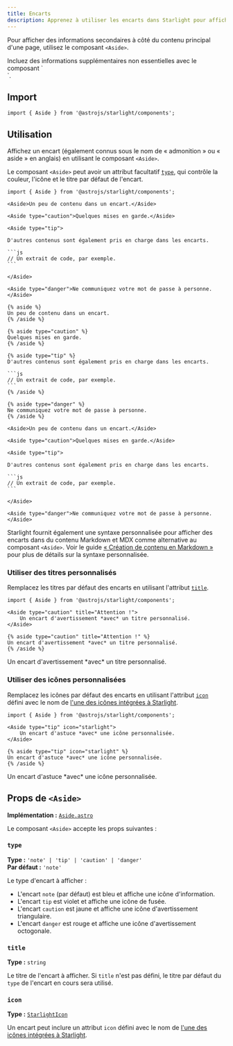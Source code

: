```yaml
---
title: Encarts
description: Apprenez à utiliser les encarts dans Starlight pour afficher des informations secondaires à côté du contenu principal d'une page.
---
```



Pour afficher des informations secondaires à côté du contenu principal d'une page, utilisez le composant `<Aside>`.


<Preview>

<Aside slot="preview">
Incluez des informations supplémentaires non essentielles avec le composant `<Aside>`.
</Aside>

</Preview>

## Import

```tsx
import { Aside } from '@astrojs/starlight/components';
```

## Utilisation

Affichez un encart (également connus sous le nom de « admonition » ou « aside » en anglais) en utilisant le composant `<Aside>`.

Le composant `<Aside>` peut avoir un attribut facultatif [`type`](#type), qui contrôle la couleur, l'icône et le titre par défaut de l'encart.

<Preview>

````mdx
import { Aside } from '@astrojs/starlight/components';

<Aside>Un peu de contenu dans un encart.</Aside>

<Aside type="caution">Quelques mises en garde.</Aside>

<Aside type="tip">

D'autres contenus sont également pris en charge dans les encarts.

```js
// Un extrait de code, par exemple.
```

</Aside>

<Aside type="danger">Ne communiquez votre mot de passe à personne.</Aside>
````

<Fragment slot="markdoc">

````markdoc
{% aside %}
Un peu de contenu dans un encart.
{% /aside %}

{% aside type="caution" %}
Quelques mises en garde.
{% /aside %}

{% aside type="tip" %}
D'autres contenus sont également pris en charge dans les encarts.

```js
// Un extrait de code, par exemple.
```
{% /aside %}

{% aside type="danger" %}
Ne communiquez votre mot de passe à personne.
{% /aside %}
````

</Fragment>

<Fragment slot="preview">

    <Aside>Un peu de contenu dans un encart.</Aside>

    <Aside type="caution">Quelques mises en garde.</Aside>

    <Aside type="tip">

    D'autres contenus sont également pris en charge dans les encarts.

    ```js
    // Un extrait de code, par exemple.
    ```

    </Aside>

    <Aside type="danger">Ne communiquez votre mot de passe à personne.</Aside>

</Fragment>

</Preview>

Starlight fournit également une syntaxe personnalisée pour afficher des encarts dans du contenu Markdown et MDX comme alternative au composant `<Aside>`.
Voir le guide [« Création de contenu en Markdown »](/fr/guides/authoring-content/#encarts) pour plus de détails sur la syntaxe personnalisée.

### Utiliser des titres personnalisés

Remplacez les titres par défaut des encarts en utilisant l'attribut [`title`](#title).

<Preview>

```mdx 'title="Attention !"'
import { Aside } from '@astrojs/starlight/components';

<Aside type="caution" title="Attention !">
	Un encart d'avertissement *avec* un titre personnalisé.
</Aside>
```

<Fragment slot="markdoc">

```markdoc 'title="Attention !"'
{% aside type="caution" title="Attention !" %}
Un encart d'avertissement *avec* un titre personnalisé.
{% /aside %}
```

</Fragment>

<Aside slot="preview" type="caution" title="Attention !">
	Un encart d'avertissement *avec* un titre personnalisé.
</Aside>

</Preview>

### Utiliser des icônes personnalisées

Remplacez les icônes par défaut des encarts en utilisant l'attribut [`icon`](#icon) défini avec le nom de [l'une des icônes intégrées à Starlight](/fr/reference/icons/#toutes-les-icônes).

<Preview>

```mdx 'icon="starlight"'
import { Aside } from '@astrojs/starlight/components';

<Aside type="tip" icon="starlight">
	Un encart d'astuce *avec* une icône personnalisée.
</Aside>
```

<Fragment slot="markdoc">

```markdoc 'icon="starlight"'
{% aside type="tip" icon="starlight" %}
Un encart d'astuce *avec* une icône personnalisée.
{% /aside %}
```

</Fragment>

<Aside slot="preview" type="tip" icon="starlight">
	Un encart d'astuce *avec* une icône personnalisée.
</Aside>

</Preview>

## Props de `<Aside>`

**Implémentation :** [`Aside.astro`](https://github.com/withastro/starlight/blob/main/packages/starlight/user-components/Aside.astro)

Le composant `<Aside>` accepte les props suivantes :

### `type`

**Type :** `'note' | 'tip' | 'caution' | 'danger'`  
**Par défaut :** `'note'`

Le type d'encart à afficher :

- L'encart `note` (par défaut) est bleu et affiche une icône d'information.
- L'encart `tip` est violet et affiche une icône de fusée.
- L'encart `caution` est jaune et affiche une icône d'avertissement triangulaire.
- L'encart `danger` est rouge et affiche une icône d'avertissement octogonale.

### `title`

**Type :** `string`

Le titre de l'encart à afficher.
Si `title` n'est pas défini, le titre par défaut du `type` de l'encart en cours sera utilisé.

### `icon`

**Type :** [`StarlightIcon`](/fr/reference/icons/#type-starlighticon)

Un encart peut inclure un attribut `icon` défini avec le nom de [l'une des icônes intégrées à Starlight](/fr/reference/icons/#toutes-les-icônes).
